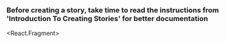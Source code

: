 
### Before creating a story, take time to read the instructions from 'Introduction To Creating Stories' for better documentation
<React.Fragment>
  <div style={{ padding: '20px' }}>
    <div style={{ borderBottom: '1px solid #ccc', marginBottom: '20px' }}>
      <div style={{marginBottom: '10px'}}><Title /></div>
      <div style={{marginBottom: '10px', color: 'orange', fontSize: '13px'}}><i>NOTE: Create a summary of the component as a short description, some context as to why the component was created, as well as its figma link</i></div>
      <Description />
    </div>
    <div style={{ marginBottom: '20px' }}>
      <h2 style={{ borderBottom: '1px solid #ccc'}}>Controls</h2>
      <div style={{marginBottom: '10px', color: 'orange', fontSize: '13px'}}><i>NOTE: Create controls for your component</i></div>
      <Controls />
    </div>
    <div>
      <h2 style={{ borderBottom: '1px solid #ccc'}}>Primary</h2>
      <Primary />
      <h2 style={{ borderBottom: '1px solid #ccc'}}></h2>
      <Stories />
    </div>
  </div>
</React.Fragment>
